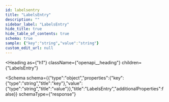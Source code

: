 ```yaml
---
id: labelsentry
title: "LabelsEntry"
description: ""
sidebar_label: "LabelsEntry"
hide_title: true
hide_table_of_contents: true
schema: true
sample: {"key":"string","value":"string"}
custom_edit_url: null
---
```



<Heading
  as={"h1"}
  className={"openapi__heading"}
  children={"LabelsEntry"}
>
</Heading>





<Schema
  schema={{"type":"object","properties":{"key":{"type":"string","title":"key"},"value":{"type":"string","title":"value"}},"title":"LabelsEntry","additionalProperties":false}}
  schemaType={"response"}
>
  
</Schema>
            